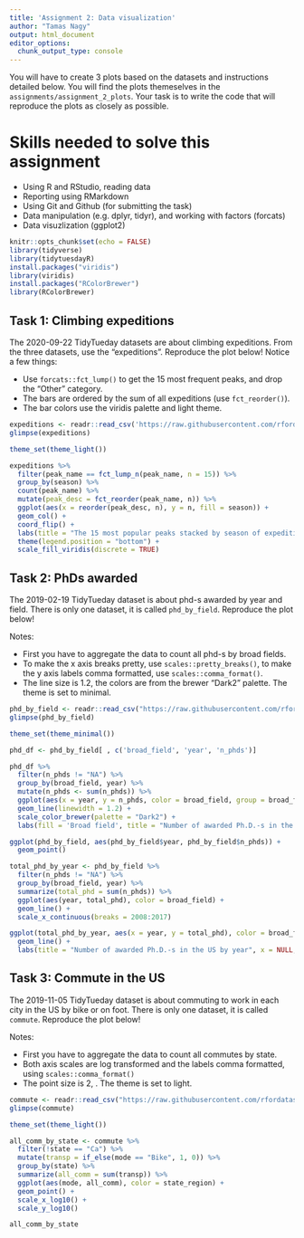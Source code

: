 ```yaml
---
title: 'Assignment 2: Data visualization'
author: "Tamas Nagy"
output: html_document
editor_options: 
  chunk_output_type: console
---
```


You will have to create 3 plots based on the datasets and instructions detailed below. You will find the plots themeselves in the `assignments/assignment_2_plots`. Your task is to write the code that will reproduce the plots as closely as possible.

# Skills needed to solve this assignment

-   Using R and RStudio, reading data
-   Reporting using RMarkdown
-   Using Git and Github (for submitting the task)
-   Data manipulation (e.g. dplyr, tidyr), and working with factors (forcats)
-   Data visuzlization (ggplot2)

```r
knitr::opts_chunk$set(echo = FALSE)
library(tidyverse)
library(tidytuesdayR)
install.packages("viridis")
library(viridis)
install.packages("RColorBrewer")
library(RColorBrewer)
```

## Task 1: Climbing expeditions

The 2020-09-22 TidyTueday datasets are about climbing expeditions. From the three datasets, use the "expeditions". Reproduce the plot below! Notice a few things:

-   Use `forcats::fct_lump()` to get the 15 most frequent peaks, and drop the "Other" category.
-   The bars are ordered by the sum of all expeditions (use `fct_reorder()`).
-   The bar colors use the viridis palette and light theme.

```r
expeditions <- readr::read_csv('https://raw.githubusercontent.com/rfordatascience/tidytuesday/master/data/2020/2020-09-22/expeditions.csv')
glimpse(expeditions)

theme_set(theme_light())

expeditions %>%
  filter(peak_name == fct_lump_n(peak_name, n = 15)) %>%
  group_by(season) %>%
  count(peak_name) %>%
  mutate(peak_desc = fct_reorder(peak_name, n)) %>%
  ggplot(aes(x = reorder(peak_desc, n), y = n, fill = season)) +
  geom_col() +
  coord_flip() +
  labs(title = "The 15 most popular peaks stacked by season of expedition", x = NULL, y = "Number of expeditions") +
  theme(legend.position = "bottom") +
  scale_fill_viridis(discrete = TRUE)
```

## Task 2: PhDs awarded

The 2019-02-19 TidyTueday dataset is about phd-s awarded by year and field. There is only one dataset, it is called `phd_by_field`. Reproduce the plot below!

Notes:

-   First you have to aggregate the data to count all phd-s by broad fields.
-   To make the x axis breaks pretty, use `scales::pretty_breaks()`, to make the y axis labels comma formatted, use `scales::comma_format()`.
-   The line size is 1.2, the colors are from the brewer "Dark2" palette. The theme is set to minimal.

```r
phd_by_field <- readr::read_csv("https://raw.githubusercontent.com/rfordatascience/tidytuesday/master/data/2019/2019-02-19/phd_by_field.csv")
glimpse(phd_by_field)

theme_set(theme_minimal())

phd_df <- phd_by_field[ , c('broad_field', 'year', 'n_phds')]

phd_df %>%
  filter(n_phds != "NA") %>%
  group_by(broad_field, year) %>%
  mutate(n_phds <- sum(n_phds)) %>%
  ggplot(aes(x = year, y = n_phds, color = broad_field, group = broad_field)) +
  geom_line(linewidth = 1.2) +
  scale_color_brewer(palette = "Dark2") +
  labs(fill = 'Broad field', title = "Number of awarded Ph.D.-s in the US by year",  x = NULL, y = NULL)

ggplot(phd_by_field, aes(phd_by_field$year, phd_by_field$n_phds)) +
  geom_point()

total_phd_by_year <- phd_by_field %>%
  filter(n_phds != "NA") %>%
  group_by(broad_field, year) %>%
  summarize(total_phd = sum(n_phds)) %>%
  ggplot(aes(year, total_phd), color = broad_field) +
  geom_line() +
  scale_x_continuous(breaks = 2008:2017)

ggplot(total_phd_by_year, aes(x = year, y = total_phd), color = broad_field) +
  geom_line() +
  labs(title = "Number of awarded Ph.D.-s in the US by year", x = NULL, y = NULL)
```

## Task 3: Commute in the US

The 2019-11-05 TidyTueday dataset is about commuting to work in each city in the US by bike or on foot. There is only one dataset, it is called `commute`. Reproduce the plot below!

Notes:

-   First you have to aggregate the data to count all commutes by state.
-   Both axis scales are log transformed and the labels comma formatted, using `scales::comma_format()`
-   The point size is 2, . The theme is set to light.

```r
commute <- readr::read_csv("https://raw.githubusercontent.com/rfordatascience/tidytuesday/master/data/2019/2019-11-05/commute.csv")
glimpse(commute)

theme_set(theme_light())

all_comm_by_state <- commute %>%
  filter(!state == "Ca") %>%
  mutate(transp = if_else(mode == "Bike", 1, 0)) %>%
  group_by(state) %>%
  summarize(all_comm = sum(transp)) %>%
  ggplot(aes(mode, all_comm), color = state_region) +
  geom_point() +
  scale_x_log10() +
  scale_y_log10()

all_comm_by_state
```
